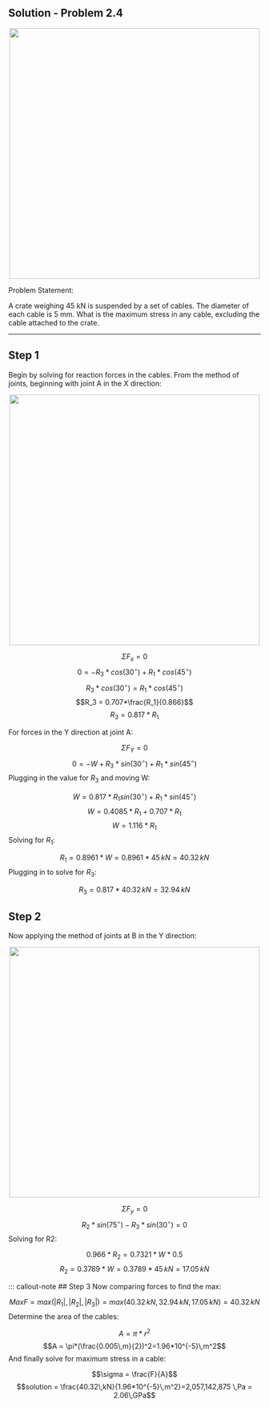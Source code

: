 ## Solution - Problem 2.4

<p align="center">
![](images/146.png){width="500"}
</p>
Problem Statement:

A crate weighing 45 kN is suspended by a set of cables. The diameter of each cable is 5 mm. What is the maximum stress in any cable, excluding the cable attached to the crate.

---------------------------------------

::: callout-note
## Step 1
Begin by solving for reaction forces in the cables. From the method of joints, beginning with joint A in the X direction:
<p align="center">
![](images/146_solution_1.png){width="500"}
</p>

$$\Sigma F_x = 0$$
$$0 = -R_3*cos(30^\circ)+R_1*cos(45^\circ)$$
$$R_3*cos(30^\circ) = R_1*cos(45^\circ)$$
$$R_3 = 0.707*\frac{R_1}{0.866}$$
$$R_3 = 0.817*R_1$$

For forces in the Y direction at joint A:

$$\Sigma F_Y = 0$$
$$0 = -W+R_3*sin(30^\circ)+R_1*sin(45^\circ)$$
Plugging in the value for $R_3$ and moving W:

$$W = 0.817*R_1sin(30^\circ)+R_1*sin(45^\circ)$$
$$W = 0.4085*R_1+0.707*R_1$$
$$W = 1.116*R_1$$
Solving for $R_1$:

$$R_1 = 0.8961*W=0.8961*45\,kN=40.32\,kN$$
Plugging in to solve for $R_3$:

$$R_3 = 0.817*40.32\,kN=32.94\,kN$$
:::
::: callout-note
## Step 2
Now applying the method of joints at B in the Y direction:
<p align="center">
![](images/146_solution_2.png){width="500"}
</p>

$$\Sigma F_y = 0$$
$$R_2*sin(75^\circ)-R_3*sin(30^\circ)=0$$
Solving for R2:

$$0.966*R_2 = 0.7321*W*0.5$$
$$R_2 = 0.3789*W=0.3789*45\,kN=17.05\,kN$$

:::
::: callout-note
## Step 3
Now comparing forces to find the max:

$$Max F = max(|R_1|,|R_2|,|R_3|)=max(40.32\,kN,32.94\,kN,17.05\,kN)=40.32\,kN$$
Determine the area of the cables:

$$A = \pi*r^2$$
$$A = \pi*(\frac{0.005\,m}{2})^2=1.96*10^{-5}\,m^2$$
And finally solve for maximum stress in a cable:

$$\sigma = \frac{F}{A}$$
$$solution = \frac{40.32\,kN}{1.96*10^{-5}\,m^2}=2,057,142,875 \,Pa = 2.06\,GPa$$